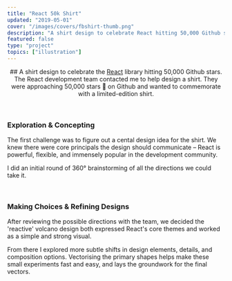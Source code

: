 ```yaml
---
title: "React 50k Shirt"
updated: "2019-05-01"
cover: "/images/covers/fbshirt-thumb.png"
description: "A shirt design to celebrate React hitting 50,000 Github stars"
featured: false
type: "project"
topics: ["illustration"]
---
```


<BasicImage
  width="100%"
  src="https://res.cloudinary.com/dg3gyk0gu/image/upload/c_scale,w_2000/v1589845757/maggieappleton.com/react-50k-shirt/FB_Shirt_Cover.png"
/>


<Center>
## A shirt design to celebrate the <a href="https://reactjs.org/">React</a> library hitting 50,000 Github stars.
</Center>

<Center>The React development team contacted me to help design a shirt. They were approaching 50,000 stars 💫 on Github and wanted to commemorate with a limited-edition shirt.</Center>


<BasicImage
  width="1000px"
  src="https://res.cloudinary.com/dg3gyk0gu/image/upload/c_scale,w_800/v1589845760/maggieappleton.com/react-50k-shirt/FB_Shirt_Display.png"
/>

<br />

### Exploration & Concepting

The first challenge was to figure out a cental design idea for the shirt.
We knew there were core principals the design should communicate – React is powerful, flexible, and immensely popular in the development community.

I did an initial round of 360° brainstorming of all the directions we could take it.

<BasicImage
  width="1000px"
  src="https://res.cloudinary.com/dg3gyk0gu/image/upload/c_scale,w_1200/v1589845764/maggieappleton.com/react-50k-shirt/FB_Shirt_Sketches-1.png"
/>

<BasicImage
  width="1000px"
  src="https://res.cloudinary.com/dg3gyk0gu/image/upload/c_scale,w_1200/v1589845767/maggieappleton.com/react-50k-shirt/FB_Shirt_Sketches2-1.png"
/>

<br />

### Making Choices & Refining Designs

After reviewing the possible directions with the team, we decided the 'reactive' volcano design both expressed React's core themes and worked as a simple and strong visual.

From there I explored more subtle shifts in design elements, details, and composition options. Vectorising the primary shapes helps make these small experiments fast and easy, and lays the groundwork for the final vectors.

<BasicImage
  width="1000px"
  src="https://res.cloudinary.com/dg3gyk0gu/image/upload/c_scale,w_1000/v1589845762/maggieappleton.com/react-50k-shirt/FB_Shirt_Iterations.png"
/>

<BasicImage
  width="1000px"
  src="https://res.cloudinary.com/dg3gyk0gu/image/upload/c_scale,w_1000/v1589845763/maggieappleton.com/react-50k-shirt/FB_Shirt_Vectors.png"
/>

<br />

<div style={{ background: "linear-gradient(#242929, #141715)", gridColumn: "1/4", width: "100%",  padding: "var(--space-2xl) var(--space-xs)"}}>

<BasicImage src="https://res.cloudinary.com/dg3gyk0gu/image/upload/c_scale,f_auto,q_auto:good,w_1200/v1589845761/maggieappleton.com/react-50k-shirt/FB_Shirt_Final.png" />

</div>

